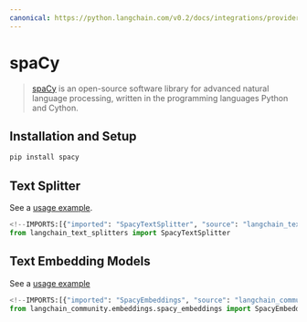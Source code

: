 ```yaml
---
canonical: https://python.langchain.com/v0.2/docs/integrations/providers/spacy/
---
```


# spaCy

> [spaCy](https://spacy.io/) is an open-source software library for advanced natural language processing, written in the programming languages Python and Cython.

## Installation and Setup

```bash
pip install spacy
```

## Text Splitter

See a [usage example](/docs/how_to/split_by_token/#spacy).

```python
<!--IMPORTS:[{"imported": "SpacyTextSplitter", "source": "langchain_text_splitters", "docs": "https://api.python.langchain.com/en/latest/spacy/langchain_text_splitters.spacy.SpacyTextSplitter.html", "title": "spaCy"}]-->
from langchain_text_splitters import SpacyTextSplitter
```

## Text Embedding Models

See a [usage example](/docs/integrations/text_embedding/spacy_embedding)

```python
<!--IMPORTS:[{"imported": "SpacyEmbeddings", "source": "langchain_community.embeddings.spacy_embeddings", "docs": "https://api.python.langchain.com/en/latest/embeddings/langchain_community.embeddings.spacy_embeddings.SpacyEmbeddings.html", "title": "spaCy"}]-->
from langchain_community.embeddings.spacy_embeddings import SpacyEmbeddings
```